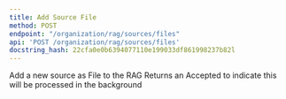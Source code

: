 ```yaml
---
title: Add Source File
method: POST
endpoint: "/organization/rag/sources/files"
api: 'POST /organization/rag/sources/files'
docstring_hash: 22cfa0e0b6394077110e199033df861998237b82l
---
```


Add a new source as File to the RAG
Returns an Accepted to indicate this will be processed in the background
